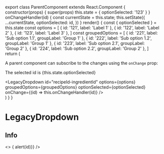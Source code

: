 
export class ParentComponent extends React.Component {
  constructor(props) {
    super(props)
    this.state = { optionSelected: '123' }
  }
  onChangeHandler(id) {
    const currentState = this.state;
    this.setState({
      ...currentState,
      optionSelected: id,
    })
  }
  render() {
    const { optionSelected } = this.state
    const options = [
      { id: '121', label: 'Label 1' },
      { id: '122', label: 'Label 2' },
      { id: '123', label: 'Label 3' },
    ]
    const groupedOptions = [
      { id: '221', label: 'Sub option 1.1', groupLabel: 'Group 1' },
      { id: '222', label: 'Sub option 1.2', groupLabel: 'Group 1' },
      { id: '223', label: 'Sub option 2.1', groupLabel: 'Group 2' },
      { id: '224', label: 'Sub option 2.2', groupLabel: 'Group 2' },
    ]
    return (
      <div>
        <Heading>A parent component can subscribe to the changes using the `onChange` prop:</Heading>
        <p>The selected id is {this.state.optionSelected}</p>
        <LegacyDropdown
          id="recipeId-ingredientId"
          options={options}
          groupedOptions={groupedOptions}
          optionSelected={optionSelected}
          onChange={(id) => this.onChangeHandler(id)}
        />
      </div>
    )
  }
}

<Meta title="Legacy/LegacyDropdown" component={LegacyDropdown} />

# LegacyDropdown

<LegacyWarning />

<Props of={LegacyDropdown} />

## Info
<Preview>
  <Story name="LegacyDropdown">
    <>
      <LegacyDropdown
        id="an-id"
        options={[
          { id: '101', label: 'Missing ingredients' },
          { id: '102', label: 'Wrong ingredients' },
          { id: '103', label: 'Damaged ingredients' }
        ]}
        groupedOptions = {[
          { id: '221', label: 'Sub option 1.1', groupLabel: 'Group 1' },
          { id: '222', label: 'Sub option 1.2', groupLabel: 'Group 1' },
          { id: '223', label: 'Sub option 2.1', groupLabel: 'Group 2' },
          { id: '224', label: 'Sub option 2.2', groupLabel: 'Group 2' },
        ]}
        optionSelected="102"
        onChange={(id) => { alert(id)}}
      />
      <br /><br /><br />
      <ParentComponent/>
    </>
  </Story>
</Preview>
